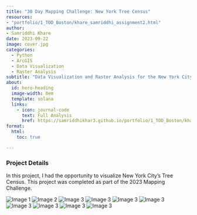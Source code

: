 ```yaml
---
title: "30 Day Mapping Challenge: New York Tree Census"
resources: 
- "portfolio/1_TOD_Boston/khare_samriddhi_assignment2.html"
author:
- Samriddhi Khare
date: 2023-09-22
image: cover.jpg
categories:
  - Python
  - ArcGIS
  - Data Visualization
  - Raster Analysis
subtitle: "Data Visualization and Raster Analysis for the New York City Tree Census."
about:
  id: hero-heading
  image-width: 0em
  template: solana
  links:
    - icon: journal-code
      text: Full Analysis
      href: https://samriddhikhar3.github.io/portfolio/1_TOD_Boston/khare_samriddhi_assignment2.html  
format:
  html:
    toc: true

---
```


### Project Details

In this project, I had the opportunity to visualize New York City's Tree Census. This project was completed as part of the 2023 Mapping Challenge.  

![Image 1](11_skhare.png)
![Image 2](2_skhare.png)
![Image 3](9_skhare.png)
![Image 3](13_skhare.png)
![Image 3](18_skhare.gif)
![Image 3](20_skhare.png)
![Image 3](21_skhare.png)
![Image 3](24_skhare.png)
![Image 3](25_skhare.png)
![Image 3](27_skhare.png)





